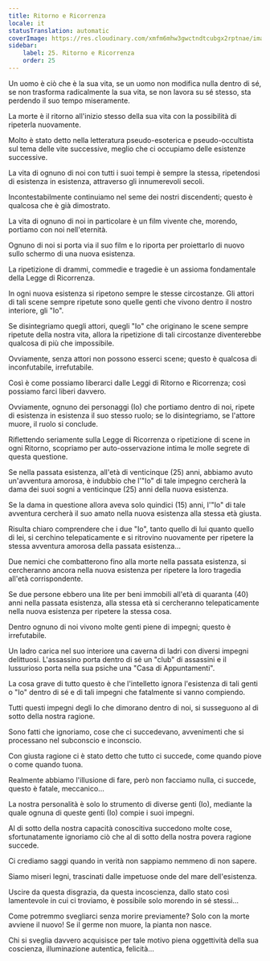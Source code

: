 ```yaml
---
title: Ritorno e Ricorrenza
locale: it
statusTranslation: automatic
coverImage: https://res.cloudinary.com/xmfm6mhw3gwctndtcubgx2rptnae/image/upload/v1740468922/small_cover_tratado_de_psicologia_revolucionaria_a4c0dca4e0.webp
sidebar:
    label: 25. Ritorno e Ricorrenza
    order: 25
---
```

Un uomo è ciò che è la sua vita, se un uomo non modifica nulla dentro di sé, se non trasforma radicalmente la sua vita, se non lavora su sé stesso, sta perdendo il suo tempo miseramente.

La morte è il ritorno all'inizio stesso della sua vita con la possibilità di ripeterla nuovamente.

Molto è stato detto nella letteratura pseudo-esoterica e pseudo-occultista sul tema delle vite successive, meglio che ci occupiamo delle esistenze successive.

La vita di ognuno di noi con tutti i suoi tempi è sempre la stessa, ripetendosi di esistenza in esistenza, attraverso gli innumerevoli secoli.

Incontestabilmente continuiamo nel seme dei nostri discendenti; questo è qualcosa che è già dimostrato.

La vita di ognuno di noi in particolare è un film vivente che, morendo, portiamo con noi nell'eternità.

Ognuno di noi si porta via il suo film e lo riporta per proiettarlo di nuovo sullo schermo di una nuova esistenza.

La ripetizione di drammi, commedie e tragedie è un assioma fondamentale della Legge di Ricorrenza.

In ogni nuova esistenza si ripetono sempre le stesse circostanze. Gli attori di tali scene sempre ripetute sono quelle genti che vivono dentro il nostro interiore, gli "Io".

Se disintegriamo quegli attori, quegli "Io" che originano le scene sempre ripetute della nostra vita, allora la ripetizione di tali circostanze diventerebbe qualcosa di più che impossibile.

Ovviamente, senza attori non possono esserci scene; questo è qualcosa di inconfutabile, irrefutabile.

Così è come possiamo liberarci dalle Leggi di Ritorno e Ricorrenza; così possiamo farci liberi davvero.

Ovviamente, ognuno dei personaggi (Io) che portiamo dentro di noi, ripete di esistenza in esistenza il suo stesso ruolo; se lo disintegriamo, se l'attore muore, il ruolo si conclude.

Riflettendo seriamente sulla Legge di Ricorrenza o ripetizione di scene in ogni Ritorno, scopriamo per auto-osservazione intima le molle segrete di questa questione.

Se nella passata esistenza, all'età di venticinque (25) anni, abbiamo avuto un'avventura amorosa, è indubbio che l'"Io" di tale impegno cercherà la dama dei suoi sogni a venticinque (25) anni della nuova esistenza.

Se la dama in questione allora aveva solo quindici (15) anni, l'"Io" di tale avventura cercherà il suo amato nella nuova esistenza alla stessa età giusta.

Risulta chiaro comprendere che i due "Io", tanto quello di lui quanto quello di lei, si cerchino telepaticamente e si ritrovino nuovamente per ripetere la stessa avventura amorosa della passata esistenza...

Due nemici che combatterono fino alla morte nella passata esistenza, si cercheranno ancora nella nuova esistenza per ripetere la loro tragedia all'età corrispondente.

Se due persone ebbero una lite per beni immobili all'età di quaranta (40) anni nella passata esistenza, alla stessa età si cercheranno telepaticamente nella nuova esistenza per ripetere la stessa cosa.

Dentro ognuno di noi vivono molte genti piene di impegni; questo è irrefutabile.

Un ladro carica nel suo interiore una caverna di ladri con diversi impegni delittuosi. L'assassino porta dentro di sé un "club" di assassini e il lussurioso porta nella sua psiche una "Casa di Appuntamenti".

La cosa grave di tutto questo è che l'intelletto ignora l'esistenza di tali genti o "Io" dentro di sé e di tali impegni che fatalmente si vanno compiendo.

Tutti questi impegni degli Io che dimorano dentro di noi, si susseguono al di sotto della nostra ragione.

Sono fatti che ignoriamo, cose che ci succedevano, avvenimenti che si processano nel subconscio e inconscio.

Con giusta ragione ci è stato detto che tutto ci succede, come quando piove o come quando tuona.

Realmente abbiamo l'illusione di fare, però non facciamo nulla, ci succede, questo è fatale, meccanico...

La nostra personalità è solo lo strumento di diverse genti (Io), mediante la quale ognuna di queste genti (Io) compie i suoi impegni.

Al di sotto della nostra capacità conoscitiva succedono molte cose, sfortunatamente ignoriamo ciò che al di sotto della nostra povera ragione succede.

Ci crediamo saggi quando in verità non sappiamo nemmeno di non sapere.

Siamo miseri legni, trascinati dalle impetuose onde del mare dell'esistenza.

Uscire da questa disgrazia, da questa incoscienza, dallo stato così lamentevole in cui ci troviamo, è possibile solo morendo in sé stessi...

Come potremmo svegliarci senza morire previamente? Solo con la morte avviene il nuovo! Se il germe non muore, la pianta non nasce.

Chi si sveglia davvero acquisisce per tale motivo piena oggettività della sua coscienza, illuminazione autentica, felicità...

